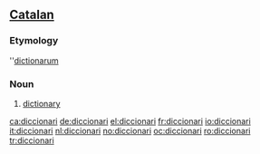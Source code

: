 ==[[Catalan]]==

===Etymology===
{{etyl|la|ca}} ''[[dictionarum]]

===Noun===
{{ca-noun-m}}

# [[dictionary]]

[[ca:diccionari]]
[[de:diccionari]]
[[el:diccionari]]
[[fr:diccionari]]
[[io:diccionari]]
[[it:diccionari]]
[[nl:diccionari]]
[[no:diccionari]]
[[oc:diccionari]]
[[ro:diccionari]]
[[tr:diccionari]]